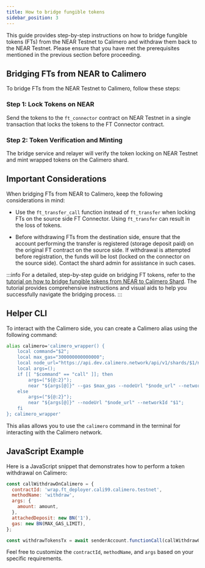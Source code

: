 ```yaml
---
title: How to bridge fungible tokens
sidebar_position: 3
---
```


This guide provides step-by-step instructions on how to bridge fungible tokens (FTs) from the NEAR Testnet to Calimero and withdraw them back to the NEAR Testnet. Please ensure that you have met the prerequisites mentioned in the previous section before proceeding.

## Bridging FTs from NEAR to Calimero

To bridge FTs from the NEAR Testnet to Calimero, follow these steps:

### Step 1: Lock Tokens on NEAR

Send the tokens to the `ft_connector` contract on NEAR Testnet in a single transaction that locks the tokens to the FT Connector contract.

### Step 2: Token Verification and Minting

The bridge service and relayer will verify the token locking on NEAR Testnet and mint wrapped tokens on the Calimero shard.

## Important Considerations

When bridging FTs from NEAR to Calimero, keep the following considerations in mind:

- Use the `ft_transfer_call` function instead of `ft_transfer` when locking FTs on the source side FT Connector. Using `ft_transfer` can result in the loss of tokens.

- Before withdrawing FTs from the destination side, ensure that the account performing the transfer is registered (storage deposit paid) on the original FT contract on the source side. If withdrawal is attempted before registration, the funds will be lost (locked on the connector on the source side). Contact the shard admin for assistance in such cases.

:::info
For a detailed, step-by-step guide on bridging FT tokens, refer to the [tutorial on how to bridge fungible tokens from NEAR to Calimero Shard](/). The tutorial provides comprehensive instructions and visual aids to help you successfully navigate the bridging process.
:::

## Helper CLI

To interact with the Calimero side, you can create a Calimero alias using the following command:

```bash
alias calimero='calimero_wrapper() {
    local command="$2";
    local max_gas="300000000000000";
    local node_url="https://api.dev.calimero.network/api/v1/shards/$1/neard-rpc/";
    local args=();
    if [[ "$command" == "call" ]]; then
    	args=("${@:2}");
        near "${args[@]}" --gas $max_gas --nodeUrl "$node_url" --networkId "$1";
    else
        args=("${@:2}");
        near "${args[@]}" --nodeUrl "$node_url" --networkId "$1";
    fi
}; calimero_wrapper'
```

This alias allows you to use the `calimero` command in the terminal for interacting with the Calimero network.

## JavaScript Example

Here is a JavaScript snippet that demonstrates how to perform a token withdrawal on Calimero:

```javascript
const callWithdrawOnCalimero = {
  contractId: 'wrap.ft_deployer.cali99.calimero.testnet',
  methodName: 'withdraw',
  args: {
    amount: amount,
  },
  attachedDeposit: new BN('1'),
  gas: new BN(MAX_GAS_LIMIT),
};

const withdrawTokensTx = await senderAccount.functionCall(callWithdrawOnCalimero);
```

Feel free to customize the `contractId`, `methodName`, and `args` based on your specific requirements.
